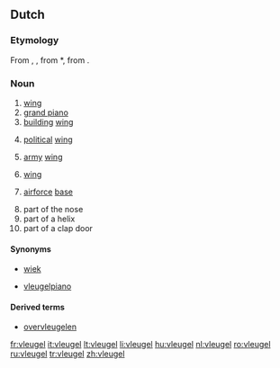 ==Dutch==
===Etymology===
From {{etyl|dum|nl}} {{term|vloghel|lang=dum}}, {{term|vlueghel|lang=dum}}, from {{etyl|odt|nl}} *{{term||flugil|lang=odt}}, from {{proto|Germanic|flugilaz|lang=nl}}.

===Noun===
{{nl-noun|m|vleugelen|pl2=vleugels|vleugeltje}}

# [[wing]]
# [[grand piano]]
# [[building]] [[wing]]
# {{political|lang=nl}} [[political]] [[wing]]
# {{military|lang=nl}} [[army]] [[wing]]
# {{sports|lang=nl}} [[wing]]
# {{by extension|lang=nl}} [[airforce]] [[base]]
# part of the nose
# part of a helix
# part of a clap door

====Synonyms====
* {{sense|wing}} [[wiek]]
* {{sense|piano}} [[vleugelpiano]]

====Derived terms====
* [[overvleugelen]]

[[fr:vleugel]]
[[it:vleugel]]
[[lt:vleugel]]
[[li:vleugel]]
[[hu:vleugel]]
[[nl:vleugel]]
[[ro:vleugel]]
[[ru:vleugel]]
[[tr:vleugel]]
[[zh:vleugel]]